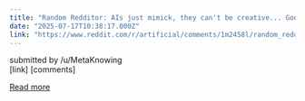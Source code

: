 ```yaml
---
title: "Random Redditor: AIs just mimick, they can't be creative... Godfather of AI: No. They are very creative."
date: "2025-07-17T10:38:17.000Z"
link: "https://www.reddit.com/r/artificial/comments/1m2458l/random_redditor_ais_just_mimick_they_cant_be/"
---
```


submitted by    /u/MetaKnowing  
 [link]   [comments]

[Read more](https://www.reddit.com/r/artificial/comments/1m2458l/random_redditor_ais_just_mimick_they_cant_be/)
